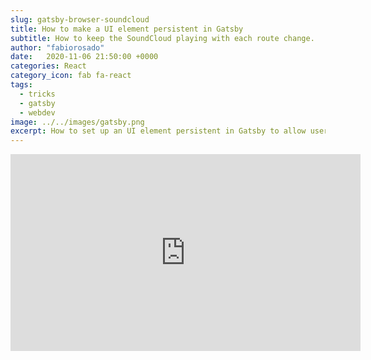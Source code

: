 ```yaml
---
slug: gatsby-browser-soundcloud
title: How to make a UI element persistent in Gatsby
subtitle: How to keep the SoundCloud playing with each route change.
author: "fabiorosado"
date:   2020-11-06 21:50:00 +0000
categories: React
category_icon: fab fa-react
tags: 
  - tricks
  - gatsby
  - webdev
image: ../../images/gatsby.png
excerpt: How to set up an UI element persistent in Gatsby to allow users from Landing in Tech to listen to the latest episode, when navigating the site.
---
```


<iframe 
    className="center"
    width="560" 
    height="315" 
    src="https://www.youtube.com/embed/aysyFVflljU" 
    frameborder="0" 
    allow="accelerometer; autoplay; encrypted-media; gyroscope; picture-in-picture" 
    allowfullscreen 
/>

When I built the website for [Landing in Tech](https://landingintech.com) I wanted to have a bar on top of the page with the latest episode. 

The idea was to allow users to listen to the episode while browsing the page.

I added the iframe on my `layout.js` file and expected it to work, obviously, it didn't. With each route change, the whole layout reloads which means that you would lose your progress if you started to listen to the episode.

Yesterday, I asked on Twitter if anyone knew a way to fix this issue. [Baz](https://twitter.com/BasileSamel) gave great advice on how to achieve this. He mentioned that Gatsby should have a way to handle this, that was my lightbulb moment - perhaps using the [`gatsby-browser`](https://www.gatsbyjs.com/docs/browser-apis/) api, might do exactly what I needed.

## A lucky strike

I have to admit that I came to the solution by luck. I was scrolling through the browser api pages and came across the `wrapRootElement`.

> "This is useful to set up any Provider components that will wrap your application. For setting persistent UI elements around pages use wrapPageElement."
> [Gatsby documentation](https://www.gatsbyjs.com/docs/browser-apis/)

After playing around with it, I have realised that both `wrapRootElement` and `wrapPageElement` do what I wanted, but since Gatsby suggests using the former for persistent UI elements, I've used that one instead.

Let's open the `gatsby-browser.js` file and add the SoundCloud iframe inside our Layout.

```js
const React = require("react")
const Layout = require("./src/components/layout").default

exports.wrapPageElement = ({ element }) => {
    return (
        <Layout>
            <div className="sound-cloud">
                <iframe
                    className="mb-0"
                    width="100%"
                    height="20"
                    scrolling="no"
                    frameBorder="no"
                    allow="autoplay"
                    title="latest episode"
                    src="https://w.soundcloud.com/player/..."
                />
            </div>
            {element}
        </Layout>
    )
}
```

## Refactoring Pages

Since I am importing the Layout and using it in `wrapPageElement` that means that each page will have two `Layout` components, the one that I have imported in each page and the one being set in `gatsby-browser`. 

This meant that I had Ito refactor every page and remove the Layout component on every single one. A tedious task, but the end result does exactly what I wanted.


**Update**

After sharing this article on Twitter a lot of great developers told me that I need to add the same to the `gatsby-ssr.js` file, this is because Gatsby uses that file when running gatsby build. So, make sure you add the code to both `gatsby-browser` and `gatsby-ssr` file.